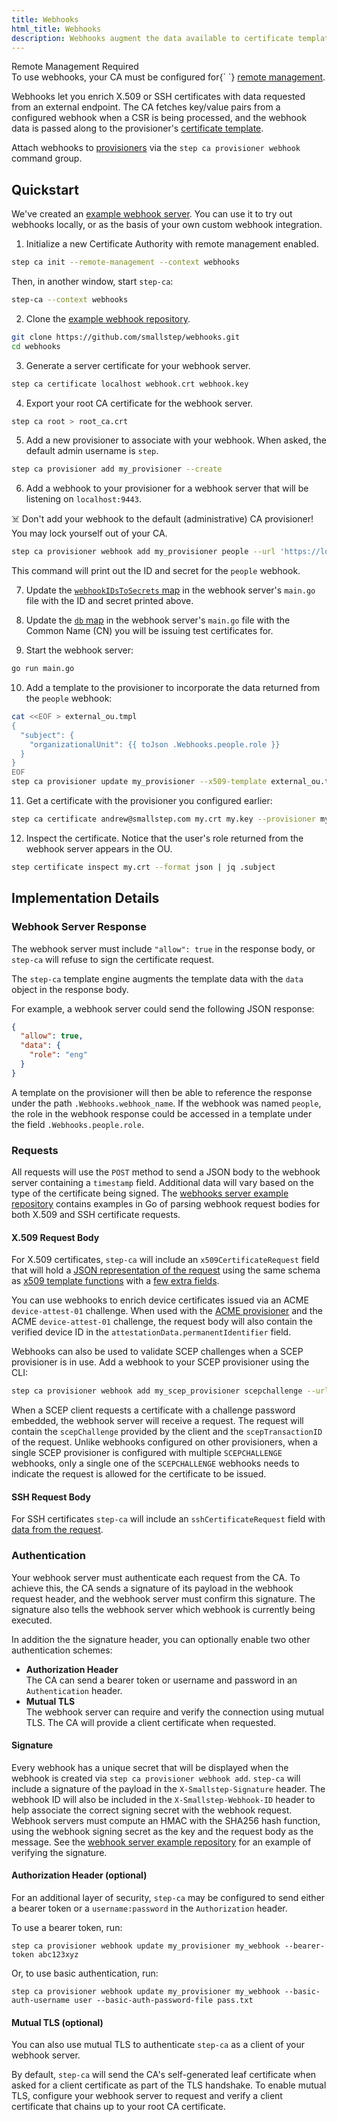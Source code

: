 ```yaml
---
title: Webhooks
html_title: Webhooks
description: Webhooks augment the data available to certificate templates
---
```


<Alert severity="info">
  <AlertTitle>Remote Management Required</AlertTitle>
  <div>
    To use webhooks, your CA must be configured for{` `}
    <a href="https://smallstep.com/docs/step-ca/provisioners#remote-provisioner-management">remote management</a>.
  </div>
</Alert>

Webhooks let you enrich X.509 or SSH certificates with data requested from an external endpoint.
The CA fetches key/value pairs from a configured webhook when a CSR is being processed,
and the webhook data is passed along to the provisioner's [certificate template](./templates.mdx).

Attach webhooks to [provisioners](./provisioners.mdx) via the `step ca provisioner webhook` command group.

## Quickstart

We've created an [example webhook server](https://github.com/smallstep/webhooks).
You can use it to try out webhooks locally,
or as the basis of your own custom webhook integration.

1. Initialize a new Certificate Authority with remote management enabled.

  ```bash
  step ca init --remote-management --context webhooks
  ```

  Then, in another window, start `step-ca`:

  ```bash
  step-ca --context webhooks
  ```

2. Clone the [example webhook repository](https://github.com/smallstep/webhooks).

  ```bash
  git clone https://github.com/smallstep/webhooks.git
  cd webhooks
  ```

3. Generate a server certificate for your webhook server.

  ```bash
  step ca certificate localhost webhook.crt webhook.key
  ```

4. Export your root CA certificate for the webhook server.

  ```bash
  step ca root > root_ca.crt
  ```

5. Add a new provisioner to associate with your webhook.
  When asked, the default admin username is `step`.

  ```bash
  step ca provisioner add my_provisioner --create
  ```

6. Add a webhook to your provisioner for a webhook server that will be listening on `localhost:9443`.
  
  ☠️ Don't add your webhook to the default (administrative) CA provisioner!
  You may lock yourself out of your CA.

  ```bash
  step ca provisioner webhook add my_provisioner people --url 'https://localhost:9443/{{ .Token.sub }}'
  ```

  This command will print out the ID and secret for the `people` webhook.

7. Update the [`webhookIDsToSecrets` map](https://github.com/smallstep/webhooks/blob/f6a74c2e30dcb19b15d9903fdb6271a8358d26cd/main.go#L31) in the webhook server's `main.go` file with the ID and secret printed above.

8. Update the [`db` map](https://github.com/smallstep/webhooks/blob/f6a74c2e30dcb19b15d9903fdb6271a8358d26cd/main.go#L26) in the webhook server's `main.go` file with the Common Name (CN) you will be issuing test certificates for.

9. Start the webhook server:

  ```bash
  go run main.go
  ```

10. Add a template to the provisioner to incorporate the data returned from the `people` webhook:

  ```bash
  cat <<EOF > external_ou.tmpl
  {
    "subject": {
      "organizationalUnit": {{ toJson .Webhooks.people.role }}
    }
  }
  EOF
  step ca provisioner update my_provisioner --x509-template external_ou.tmpl
  ```

11. Get a certificate with the provisioner you configured earlier:

  ```bash
  step ca certificate andrew@smallstep.com my.crt my.key --provisioner my_provisioner
  ```

12. Inspect the certificate. Notice that the user's role returned from the webhook server appears in the OU.

  ```bash
  step certificate inspect my.crt --format json | jq .subject
  ```

## Implementation Details

### Webhook Server Response

The webhook server must include `"allow": true` in the response body,
or `step-ca` will refuse to sign the certificate request.

The `step-ca` template engine augments the template data with the `data` object in the response body.

For example, a webhook server could send the following JSON response:
```json
{
  "allow": true,
  "data": {
    "role": "eng"
  }
}
```

A template on the provisioner will then be able to reference the response under the path `.Webhooks.webhook_name`.
If the webhook was named `people`, the role in the webhook response could be accessed in a template under the field `.Webhooks.people.role`.

### Requests

All requests will use the `POST` method to send a JSON body to the webhook server containing a `timestamp` field.
Additional data will vary based on the type of the certificate being signed.
The [webhooks server example repository](https://github.com/smallstep/webhooks) contains examples in Go of parsing webhook request bodies for both X.509 and SSH certificate requests.

#### X.509 Request Body

For X.509 certificates, `step-ca` will include an `x509CertificateRequest` field
that will hold a [JSON representation of the request](https://pkg.go.dev/go.step.sm/crypto@v0.23.1/x509util#CertificateRequest)
using the same schema as [x509 template functions](https://smallstep.com/docs/step-ca/templates/#x509-templates)
with a [few extra fields](https://github.com/smallstep/certificates/blob/c169defc73db6ba4b83e1acd5bd31feafb4df050/webhook/types.go#L19-L22).

You can use webhooks to enrich device certificates issued via an ACME `device-attest-01` challenge.
When used with the [ACME provisioner](https://smallstep.com/docs/step-ca/provisioners#acme)
and the ACME `device-attest-01` challenge,
the request body will also contain the verified device ID in the `attestationData.permanentIdentifier` field.

Webhooks can also be used to validate SCEP challenges when a SCEP provisioner is in use.
Add a webhook to your SCEP provisioner using the CLI: 

  ```bash
  step ca provisioner webhook add my_scep_provisioner scepchallenge --url 'https://localhost:9443/scepvalidation' --kind SCEPCHALLENGE
  ```

When a SCEP client requests a certificate with a challenge password embedded, the webhook server will receive a request.
The request will contain the `scepChallenge` provided by the client and the `scepTransactionID` of the request.
Unlike webhooks configured on other provisioners, when a single SCEP provisioner is configured with multiple `SCEPCHALLENGE` webhooks, 
only a single one of the `SCEPCHALLENGE` webhooks needs to indicate the request is allowed for the certificate to be issued.

#### SSH Request Body

For SSH certificates `step-ca` will include an `sshCertificateRequest` field with [data from the request](https://github.com/smallstep/certificates/blob/c169defc73db6ba4b83e1acd5bd31feafb4df050/webhook/types.go#L37).


### Authentication

Your webhook server must authenticate each request from the CA.
To achieve this, the CA sends a signature of its payload in the webhook request header,
and the webhook server must confirm this signature.
The signature also tells the webhook server which webhook is currently being executed.

In addition the the signature header, you can optionally enable two other authentication schemes:
- **Authorization Header**  
  The CA can send a bearer token or username and password in an `Authentication` header.
- **Mutual TLS**  
  The webhook server can require and verify the connection using mutual TLS. The CA will provide a client certificate when requested.

#### Signature

Every webhook has a unique secret that will be displayed when the webhook is created
via `step ca provisioner webhook add`.
`step-ca` will include a signature of the payload in the `X-Smallstep-Signature` header.
The webhook ID will also be included in the `X-Smallstep-Webhook-ID` header
to help associate the correct signing secret with the webhook request.
Webhook servers must compute an HMAC with the SHA256 hash function,
using the webhook signing secret as the key and the request body as the message.
See the [webhook server example repository](https://github.com/smallstep/webhooks) for an example of verifying the signature.

#### Authorization Header (optional)

For an additional layer of security, `step-ca` may be configured to send
either a bearer token
or a `username:password` in the `Authorization` header.

To use a bearer token, run:

```
step ca provisioner webhook update my_provisioner my_webhook --bearer-token abc123xyz
```

Or, to use basic authentication, run:

```
step ca provisioner webhook update my_provisioner my_webhook --basic-auth-username user --basic-auth-password-file pass.txt
```

#### Mutual TLS (optional)

You can also use mutual TLS to authenticate `step-ca` as a client of your webhook server.

By default, `step-ca` will send the CA's self-generated leaf certificate
when asked for a client certificate as part of the TLS handshake.
To enable mutual TLS,
configure your webhook server to request and verify a client certificate
that chains up to your root CA certificate.

